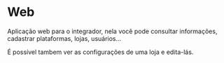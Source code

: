 # Web

Aplicação web para o integrador, nela você pode consultar informações, cadastrar plataformas, lojas, usuários...

É possível tambem ver as configurações de uma loja e edita-lás.